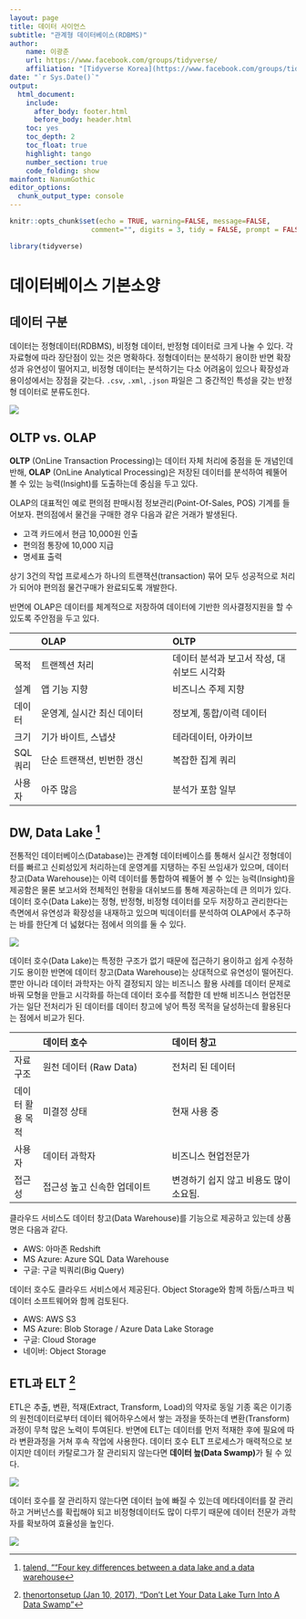 ```yaml
---
layout: page
title: 데이터 사이언스
subtitle: "관계형 데이터베이스(RDBMS)"
author:
    name: 이광춘
    url: https://www.facebook.com/groups/tidyverse/
    affiliation: "[Tidyverse Korea](https://www.facebook.com/groups/tidyverse/)"
date: "`r Sys.Date()`"
output:
  html_document: 
    include:
      after_body: footer.html
      before_body: header.html
    toc: yes
    toc_depth: 2
    toc_float: true
    highlight: tango
    number_section: true
    code_folding: show
mainfont: NanumGothic
editor_options: 
  chunk_output_type: console
---
```

 
``` r
knitr::opts_chunk$set(echo = TRUE, warning=FALSE, message=FALSE,
                    comment="", digits = 3, tidy = FALSE, prompt = FALSE, fig.align = 'center')

library(tidyverse)
```

# 데이터베이스 기본소양 {#database-basics}

## 데이터 구분 {#classify-data}

데이터는 정형데이터(RDBMS), 비정형 데이터, 반정형 데이터로 크게 나눌 수 있다. 각 자료형에 따라 장단점이 있는 것은 명확하다. 정형데이터는 분석하기 용이한 반면 확장성과 유연성이 떨어지고, 비정형 데이터는 분석하기는 다소 어려움이 있으나 확장성과 용이성에서는 장점을 갖는다. `.csv`, `.xml`, `.json` 파일은 그 중간적인 특성을 갖는 반정형 데이터로 분류도힌다.

![](fig/classify-data.png)

## OLTP vs. OLAP {#oltp-vs-olap}

**OLTP** (OnLine Transaction Processing)는 데이터 자체 처리에 중점을 둔 개념인데 반해, **OLAP** (OnLine Analytical Processing)은 저장된 데이터를 분석하여 꿰뚤어 볼 수 있는 능력(Insight)를 도출하는데 중심을 두고 있다.

OLAP의 대표적인 예로 편의점 판매시점 정보관리(Point-Of-Sales, POS) 기계를 들어보자. 편의점에서 물건을 구매한 경우 다음과 같은 거래가 발생된다.

- 고객 카드에서 현금 10,000원 인출
- 편의점 통장에 10,000 지급
- 명세표 출력

상기 3건의 작업 프로세스가 하나의 트랜잭션(transaction) 묶어 모두 성공적으로 처리가 되어야 편의점 물건구매가 완료되도록 개발한다.

반면에 OLAP은 데이터를 체계적으로 저장하여 데이터에 기반한 의사결정지원을 할 수 있도록 주안점을 두고 있다.


|      |          OLAP             |          OLTP             | 
|------|:----------------------------------------------------|:---------------------------------------------------|
| 목적 | 트랜젝션 처리 | 데이터 분석과 보고서 작성, 대쉬보드 시각화 |
| 설계 | 앱 기능 지향  | 비즈니스 주제 지향 |
| 데이터 | 운영계, 실시간 최신 데이터 | 정보계, 통합/이력 데이터 |
| 크기 | 기가 바이트, 스냅샷          | 테라데이터, 아카이브 |
| SQL 쿼리 | 단순 트랜잭션, 빈번한 갱신 | 복잡한 집계 쿼리 |
| 사용자 | 아주 많음 | 분석가 포함 일부 |

## DW, Data Lake [^warehouse-lake] {#database-warehouse-lake}

[^warehouse-lake]: [talend, ""Four key differences between a data lake and a data warehouse](https://www.talend.com/resources/data-lake-vs-data-warehouse/)

전통적인 데이터베이스(Database)는 관계형 데이터베이스를 통해서 실시간 정형데이터를 빠르고 신뢰성있게 처리하는데 운영계를 지탱하는 주된 쓰임새가 있으며, 데이터 창고(Data Warehouse)는 이력 데이터를 통합하여 꿰뚤어 볼 수 있는 능력(Insight)을 제공함은 물론 보고서와 전체적인 현황을 대쉬보드를 통해 제공하는데 큰 의미가 있다. 데이터 호수(Data Lake)는 정형, 반정형, 비정형 데이터를 모두 저장하고 관리한다는 측면에서 유연성과 확장성을 내재하고 있으며 빅데이터를 분석하여 OLAP에서 추구하는 바를 한단계 더 넓혔다는 점에서 의의를 둘 수 있다. 

![](fig/database-dw-dl.png)

데이터 호수(Data Lake)는 특정한 구조가 없기 때문에 접근하기 용이하고 쉽게 수정하기도 용이한 반면에 데이터 창고(Data Warehouse)는 상대적으로 유연성이 떨어진다. 뿐만 아니라 데이터 과학자는 아직 결정되지 않는 비즈니스 활용 사례를 데이터 문제로 바꿔 모형을 만들고 시각화를 하는데 데이터 호수를 적합한 데 반해 비즈니스 현업전문가는 일단 전처리가 된 데이터를 데이터 창고에 넣어 특정 목적을 달성하는데 활용된다는 점에서 비교가 된다. 

|          |                   데이터 호수               |                    데이터 창고              |
|----------|:--------------------------------------------|:--------------------------------------------|
| 자료구조 | 원천 데이터 (Raw Data)                      | 전처리 된 데이터                            |
| 데이터 활용 목적 | 미결정 상태                         | 현재 사용 중                                |
| 사용자   | 데이터 과학자                               | 비즈니스 현업전문가                         |
| 접근성   | 접근성 높고 신속한 업데이트                 | 변경하기 쉽지 않고 비용도 많이 소요됨.      |

클라우드 서비스도 데이터 창고(Data Warehouse)를 기능으로 제공하고 있는데 상품명은 다음과 같다.

- AWS: 아마존 Redshift
- MS Azure: Azure SQL Data Warehouse
- 구글: 구글 빅쿼리(Big Query)

데이터 호수도 클라우드 서비스에서 제공된다. Object Storage와 함께 하둡/스파크 빅데이터 소프트웨어와 함께 검토된다.

- AWS: AWS S3
- MS Azure: Blob Storage / Azure Data Lake Storage
- 구글:  Cloud Storage
- 네이버: Object Storage

## ETL과 ELT [^data-swamp] {#etl-vs-elt}

[^data-swamp]: [thenortonsetup (Jan 10, 2017), "Don’t Let Your Data Lake Turn Into A Data Swamp"](https://medium.com/@thenortonsetup/dont-let-your-data-lake-turn-into-a-data-swamp-44dba717126b)

ETL은 추출, 변환, 적재(Extract, Transform, Load)의 약자로 동일 기종 혹은 이기종의 원천데이터로부터 
데이터 웨어하우스에서 쌓는 과정을 뜻하는데 변환(Transform) 과정이 무척 많은 노력이 투여된다.
반면에 ELT는 데이터를 먼저 적재한 후에 필요에 따라 변환과정을 거쳐 후속 작업에 사용한다. 데이터 호수 ELT 프로세스가 매력적으로 보이지만 데이터 카탈로그가 잘 관리되지 않는다면 **데이터 늪(Data Swamp)**가 될 수 있다.

![](fig/etl-vs-elt.png)


데이터 호수를 잘 관리하지 않는다면 데이터 늪에 빠질 수 있는데 메타데이터를 잘 관리하고 거버넌스를 확립해야 되고 비정형데이터도 많이 다루기 때문에 데이터 전문가 과학자를 확보하여 효율성을 높인다.


![](fig/data-lake-data-swamp.png)
